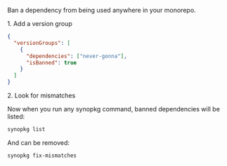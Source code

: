 

Ban a dependency from being used anywhere in your monorepo.

<Hx level={props.level}>1. Add a version group</Hx>

```json title=".synopkgrc"
{
  "versionGroups": [
    {
      "dependencies": ["never-gonna"],
      "isBanned": true
    }
  ]
}
```

<Hx level={props.level}>2. Look for mismatches</Hx>

Now when you run any synopkg command, banned dependencies will be listed:

```bash
synopkg list
```

And can be removed:

```bash
synopkg fix-mismatches
```
